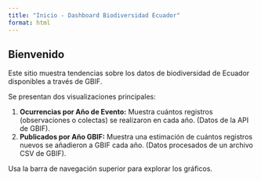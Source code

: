 ```yaml
---
title: "Inicio - Dashboard Biodiversidad Ecuador"
format: html
---
```


## Bienvenido

Este sitio muestra tendencias sobre los datos de biodiversidad de Ecuador disponibles a través de GBIF.

Se presentan dos visualizaciones principales:

1.  **Ocurrencias por Año de Evento:** Muestra cuántos registros (observaciones o colectas) se realizaron en cada año. (Datos de la API de GBIF).
2.  **Publicados por Año GBIF:** Muestra una estimación de cuántos registros nuevos se añadieron a GBIF cada año. (Datos procesados de un archivo CSV de GBIF).

Usa la barra de navegación superior para explorar los gráficos.